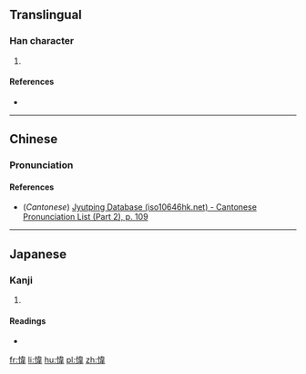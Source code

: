 ==Translingual==

===Han character===
{{Han char|rn=61|rad=心|as=09|sn=12|four=|canj=心木一手 (PDMQ)|ids=⿰[[忄]][[韋]]}}

# {{defn|Han|sort=心09}}

====References====
* {{Han ref|kx=0394.010|dkj=10902|dj=0730.120|hdz=42332.050|uh=6107|ud=24839}}

----

==Chinese==
{{zh-forms}}

===Pronunciation===
{{zh-pron
|m=wěi
|c=wai5
|mc=y
|oc=y
|ma=
|cat=
}}

====References====
* (''Cantonese'') [http://www.iso10646hk.net/jp/document/download.jsp Jyutping Database (iso10646hk.net) - Cantonese Pronunciation List (Part 2), p. 109]

----

==Japanese==

===Kanji===
{{ja-kanji|grade=|rs=心09}}

# {{defn|lang=ja|sort=心09}}

====Readings====
* {{ja-readings|on=[[い]] (i)|kun=[[うらむ]] (uramu), [[あさい]] (asai), [[よい]] (yoi)}}

[[fr:愇]]
[[li:愇]]
[[hu:愇]]
[[pl:愇]]
[[zh:愇]]